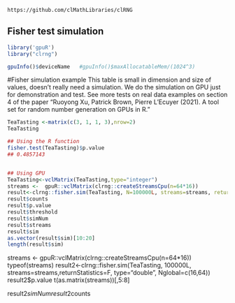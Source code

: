 <!--
%\VignetteEngine{knitr::knitr}
%\VignetteIndexEntry{Fisher test simulation}
-->

`https://github.com/clMathLibraries/clRNG`


## Fisher test simulation
```r
library('gpuR')
library("clrng")
```

```r
gpuInfo()$deviceName   #gpuInfo()$maxAllocatableMem/(1024^3)
```


#Fisher simulation example
This table is small in dimension and size of values, doesn't really need a simulation. We do the simulation on GPU just for demonstration and test.
See more tests on real data examples on section 4 of the paper "Ruoyong Xu, Patrick Brown, Pierre L’Ecuyer (2021). A tool set for random number generation on GPUs in R."
```r
TeaTasting <-matrix(c(3, 1, 1, 3),nrow=2)
TeaTasting

## Using the R function 
fisher.test(TeaTasting)$p.value
## 0.4857143


## Using GPU
TeaTasting<-vclMatrix(TeaTasting,type="integer")
streams <-  gpuR::vclMatrix(clrng::createStreamsCpu(n=64*16))
result<-clrng::fisher.sim(TeaTasting, N=100000L, streams=streams, returnStatistics=TRUE, type="double", Nglobal=c(16,64))
result$counts
result$p.value
result$threshold
result$simNum
result$streams
result$sim
as.vector(result$sim)[10:20]
length(result$sim)
```



streams <-  gpuR::vclMatrix(clrng::createStreamsCpu(n=64*16))
typeof(streams)
result2<-clrng::fisher.sim(TeaTasting, 100000L, streams=streams,returnStatistics=F, type="double", Nglobal=c(16,64))
result2$p.value
t(as.matrix(streams))[,5:8]

result2$simNum
result2$counts










